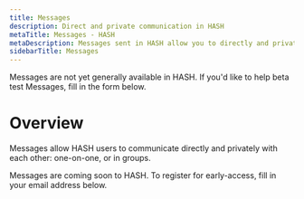 ```yaml
---
title: Messages
description: Direct and private communication in HASH
metaTitle: Messages - HASH
metaDescription: Messages sent in HASH allow you to directly and privately communicate with one or more other users.
sidebarTitle: Messages
---
```


<Callout style="information" type="coming-soon">
  Messages are not yet generally available in HASH. If you'd like to help beta
  test Messages, fill in the form below.
</Callout>

# Overview

Messages allow HASH users to communicate directly and privately with each other: one-on-one, or in groups.

Messages are coming soon to HASH. To register for early-access, fill in your email address below.